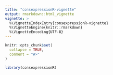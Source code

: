 ```yaml
---
title: "consexpressionR-vignette"
output: rmarkdown::html_vignette
vignette: >
  %\VignetteIndexEntry{consexpressionR-vignette}
  %\VignetteEngine{knitr::rmarkdown}
  %\VignetteEncoding{UTF-8}
---
```


```r
knitr::opts_chunk$set(
  collapse = TRUE,
  comment = "#>"
)
```

```r
library(consexpressionR)
```

